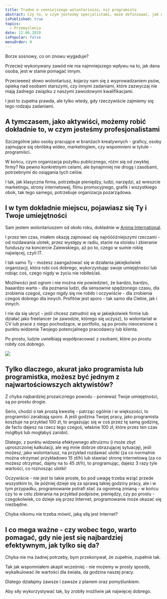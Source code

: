 ```yaml
---
title: Trudno o cenniejszego wolontariusza, niż programista
abstract: Czy to, w czym jesteśmy specjalistami, może definiować, jak wartościowymi wolontariuszami i aktywistami jesteśmy? Co z programistami?
isPublished: true
topics:
  - Przemyślenia
date: 22.06.2020
isPopular: false
menuOrder: 0
---
```


Borze sosnowy, co on znowu wygaduje?

Przecież wykonywany zawód nie ma najmniejszego wpływu na to, jak dana osoba, jest w stanie pomagać innym.

Przecieeeeż słowo wolontariusz, kojarzy nam się z wyprowadzaniem psów, opieką nad osobami starszymi, czy innymi zadaniami, które zazwyczaj nie mają żadnego związku z naszymi zawodowymi kwalifikacjami.

I jest to zupełna prawda, ale tylko wtedy, gdy rzeczywiście zajmiemy się tego rodzaju zadaniami.

## A tymczasem, jako aktywiści, możemy robić dokładnie to, w czym jesteśmy profesjonalistami

Szczególnie jako osoby pracujące w branżach kreatywnych - graficy, osoby zajmujące się obróbką wideo, marketingiem, czy wspomnieni w tytule - programiści.

W końcu, czym organizacja pożytku publicznego, różni się od zwykłej firmy? Na pewno konkretnymi celami, ale bynajmniej nie drogą i zasobami, potrzebnymi do osiągania tych celów.

I tak, jak klasyczna firma, potrzebuje pieniędzy, ludzi, narzędzi, aż wreszcie marketingu, strony internetowej, filmu promocyjnego, grafik i wszystkiego obok, tak tego samego, potrzebuje organizacja pozarządowa.

## I w tym dokładnie miejscu, pojawiasz się Ty i Twoje umiejętności

Sam jestem wolontariuszem od około roku, dokładnie w [Anima International](https://animainternational.org/).

I przez ten czas, miałem okazję zajmować się najróóóżniejszymi rzeczami - od rozdawania ulotek, przez występy w radiu, stanie na stoisku i zbieranie funduszy na koncercie Zalewskiego, aż po to, czego w sumie robię najwięcej, czyli IT.

I tak samo Ty - możesz zaangażować się w działania jakiejkolwiek organizacji, która robi coś dobrego, wykorzystując swoje umiejętności lub robiąc coś, czego nigdy w życiu nie robiłeś/aś.

Możliwości jest ogrom i nie można nie powiedzieć, że bardzo, bardzo, baaardzo warto - dla poznania ludzi, dla sensownie spędzonego czasu, dla zrobienia czegoś, czego nigdy się nie robiło i oczywiście - dla zrobienia czegoś dobrego dla innych. Profitów jest sporo - tak samo dla Ciebie, jak i innych.

I nie da się ukryć - jeśli chcesz zatrudnić się w jakiejkolwiek firmie lub działać jako freelancer (w zawodzie, którego się uczysz), to wolontariat w CV lub prace z niego pochodzące, w portfolio, są po prostu nieocenione z punktu widzenia Twojego potencjalnego pracodawcy lub klienta.

Po prostu, ludzie uwielbiają współpracować z osobami, które po prostu robiły coś dobrego.

![](./kobieta-nad-stawem.jpg)

## Tylko dlaczego, akurat jako programista lub programistka, możesz być jednym z najwartościowszych aktywistów?

Z chyba najbardziej prozaicznego powodu - ponieważ Twoje umiejętności, są po prostu drogie.

Serio, chodzi o tak prostą kwestię - patrząc ogólnie i w większości, to programiści zarabiają sporo. A jeśli godzina Twojej pracy, jako programista kosztuje na przykład 100 zł, to angażując się w coś przez tę samą godzinę, de facto dajesz na rzecz tego czegoś, właśnie 100 zł, które przez ten czas mógłbyś lub mogłabyś zarobić.

Dlatego, z punktu widzenia efektywnego altruizmu (i może zbyt uproszczonej kalkulacji, ale wg mnie dobrze obrazującej sytuację), jeśli możesz, jako wolontariusz, na przykład rozdawać ulotki (za co normalnie można otrzymać przykładowo 15 zł/h) lub stawiać stronę internetową (za co możesz otrzymać, dajmy na to 45 zł/h), to programując, dajesz 3 razy tyle wartości, co roznosząc ulotki!

Oczywiście - nie jest to takie proste, bo pod uwagę trzeba wziąć przede wszystkim to, ile później dzieje się za sprawą takiej godziny pracy, ale i w tym przypadku, programowanie potrafi stać za ogromną zmianą - w końcu czy to w celu zbierania na przykład podpisów, pieniędzy, czy po prostu - czegokolwiek, co dzieje się przez Internet, programowanie może okazać się niezbędne.

Chyba nikomu nie trzeba mówić, jaką siłą jest Internet?

## I co mega ważne - czy wobec tego, warto pomagać, gdy nie jest się najbardziej efektywnym, jak tylko się da?

Chyba nie ma żadnej potrzeby, bym przekonywał, że zupełnie, zupełnie tak.

Tak jak wspomniałem akapit wcześniej - nie możemy w prosty sposób, wykalkulować ile wartości dla świata, da godzina naszej pracy.

Dlatego działajmy zawsze i zawsze z planem oraz pomyślunkiem.

Aby siły wykorzystywać tak, by zrobiły możliwie jak najwięcej dobrego.
